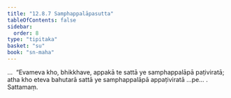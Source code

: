```yaml
---
title: "12.8.7 Samphappalāpasutta"
tableOfContents: false
sidebar:
  order: 8
type: "tipitaka"
basket: "su"
book: "sn-maha"
---
```



<DynamicBreadcrumb />

<Division number="1147" book="sn-maha">

<Paragraph number="2471" book="sn-maha">
…  “Evameva kho, bhikkhave, appakā te sattā ye samphappalāpā paṭiviratā; atha kho eteva bahutarā sattā ye samphappalāpā appaṭiviratā …pe… .

</Paragraph>
</Division>

<Paragraph number="2472" type="center" book="sn-maha">
Sattamaṃ.
</Paragraph>